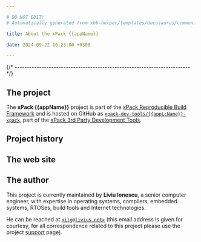 ```yaml
---

# DO NOT EDIT!
# Automatically generated from xbb-helper/templates/docusaurus/common.

title: About the xPack {{appName}}

date: 2024-09-22 10:23:00 +0300

---
```




{/* ------------------------------------------------------------------------ */}

## The project

The **xPack {{appName}}** project is part of the
[xPack Reproducible Build Framework](https://xpack.github.io)
and is hosted on GitHub as
[`xpack-dev-tools/{{appLcName}}-xpack`](https://github.com/xpack-dev-tools/{{appLcName}}-xpack),
part of the [xPack 3rd Party Development Tools](https://github.com/xpack-dev-tools/).

<MoreIntro/>

## Project history

<History/>

## The web site

<Website/>

## The author

This project is currently maintained by **Liviu Ionescu**, a senior computer
engineer, with expertise in operating systems, compilers, embedded
systems, RTOSes, build tools and Internet technologies.

He can be reached at [`<ilg@livius.net>`](mailto:ilg@livius.net) (this email
address is given for courtesy, for all correspondence related to this
project please use the project [support](/docs/support/) page).

